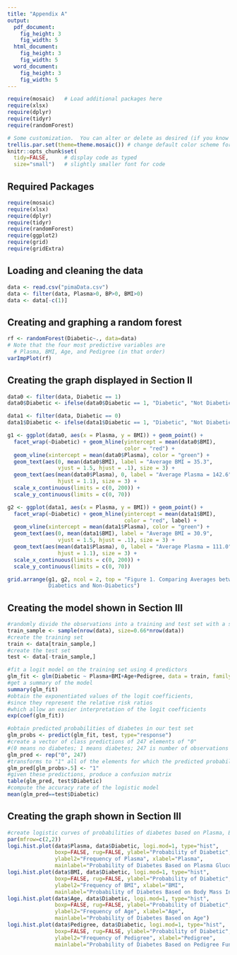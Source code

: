 ```yaml
---
title: "Appendix A"
output: 
  pdf_document:
    fig_height: 3
    fig_width: 5
  html_document:
    fig_height: 3
    fig_width: 5
  word_document:
    fig_height: 3
    fig_width: 5
---
```


```r
require(mosaic)   # Load additional packages here 
require(xlsx)
require(dplyr)
require(tidyr)
require(randomForest)

# Some customization.  You can alter or delete as desired (if you know what you are doing).
trellis.par.set(theme=theme.mosaic()) # change default color scheme for lattice
knitr::opts_chunk$set(
  tidy=FALSE,     # display code as typed
  size="small")   # slightly smaller font for code
```

## Required Packages

```r
require(mosaic)
require(xlsx)
require(dplyr)
require(tidyr)
require(randomForest)
require(ggplot2)
require(grid)
require(gridExtra)
```

## Loading and cleaning the data

```r
data <- read.csv("pimaData.csv")
data <- filter(data, Plasma>0, BP>0, BMI>0)
data <- data[-c(1)]
```

## Creating and graphing a random forest

```r
rf <- randomForest(Diabetic~., data=data)
# Note that the four most predictive variables are 
  # Plasma, BMI, Age, and Pedigree (in that order)
varImpPlot(rf) 
```

## Creating the graph displayed in Section II

```r
data0 <- filter(data, Diabetic == 1)
data0$Diabetic <- ifelse(data0$Diabetic == 1, "Diabetic", "Not Diabetic")

data1 <- filter(data, Diabetic == 0)
data1$Diabetic <- ifelse(data1$Diabetic == 1, "Diabetic", "Not Diabetic")

g1 <- ggplot(data0, aes(x = Plasma, y = BMI)) + geom_point() + 
  facet_wrap(~Diabetic) + geom_hline(yintercept = mean(data0$BMI), 
                                     color = "red") + 
  geom_vline(xintercept = mean(data0$Plasma), color = "green") +
  geom_text(aes(0, mean(data0$BMI), label = "Average BMI = 35.3", 
                vjust = 1.5, hjust = .1), size = 3) +
  geom_text(aes(mean(data0$Plasma), 0, label = "Average Plasma = 142.6", 
                hjust = 1.1), size = 3) +
  scale_x_continuous(limits = c(0, 200)) + 
  scale_y_continuous(limits = c(0, 70))

g2 <- ggplot(data1, aes(x = Plasma, y = BMI)) + geom_point() + 
  facet_wrap(~Diabetic) + geom_hline(yintercept = mean(data1$BMI), 
                                     color = "red", label) + 
  geom_vline(xintercept = mean(data1$Plasma), color = "green") +
  geom_text(aes(0, mean(data1$BMI), label = "Average BMI = 30.9", 
                vjust = 1.5, hjust = .1), size = 3) +
  geom_text(aes(mean(data1$Plasma), 0, label = "Average Plasma = 111.0", 
                hjust = 1.1), size = 3) +
  scale_x_continuous(limits = c(0, 200)) + 
  scale_y_continuous(limits = c(0, 70))

grid.arrange(g1, g2, ncol = 2, top = "Figure 1. Comparing Averages between 
             Diabetics and Non-Diabetics")
```

## Creating the model shown in Section III

```r
#randomly divide the observations into a training and test set with a standard 66% split
train_sample <- sample(nrow(data), size=0.66*nrow(data))
#create the training set
train <- data[train_sample,]
#create the test set
test <- data[-train_sample,]

#fit a logit model on the training set using 4 predictors
glm_fit <- glm(Diabetic ~ Plasma+BMI+Age+Pedigree, data = train, family="binomial"(link = "logit"))
#get a summary of the model
summary(glm_fit)
#obtain the exponentiated values of the logit coefficients,
#since they represent the relative risk ratios 
#which allow an easier interpretation of the logit coefficients
exp(coef(glm_fit))

#obtain predicted probabilities of diabetes in our test set
glm_probs <- predict(glm_fit, test, type="response")
#create a vector of class predictions of 247 elements of "0" 
#(0 means no diabetes; 1 means diabetes; 247 is number of observations in the test set)
glm_pred <- rep("0", 247)
#transforms to "1" all of the elements for which the predicted probability of diabetes exceeds 0.5
glm_pred[glm_probs>.5] <- "1"
#given these predictions, produce a confusion matrix 
table(glm_pred, test$Diabetic)
#compute the accuracy rate of the logistic model
mean(glm_pred==test$Diabetic)
```

## Creating the graph shown in Section III

```r
#create logistic curves of probabilities of diabetes based on Plasma, BMI, Age, Pedigree
par(mfrow=c(2,2))
logi.hist.plot(data$Plasma, data$Diabetic, logi.mod=1, type="hist", 
               boxp=FALSE, rug=FALSE, ylabel="Probability of Diabetic",
               ylabel2="Frequency of Plasma", xlabel="Plasma", 
               mainlabel="Probability of Diabetes Based on Plasma Glucose")
logi.hist.plot(data$BMI, data$Diabetic, logi.mod=1, type="hist", 
               boxp=FALSE, rug=FALSE, ylabel="Probability of Diabetic",
               ylabel2="Frequency of BMI", xlabel="BMI", 
               mainlabel="Probability of Diabetes Based on Body Mass Index")
logi.hist.plot(data$Age, data$Diabetic, logi.mod=1, type="hist", 
               boxp=FALSE, rug=FALSE, ylabel="Probability of Diabetic",
               ylabel2="Frequency of Age", xlabel="Age", 
               mainlabel="Probability of Diabetes Based on Age")
logi.hist.plot(data$Pedigree, data$Diabetic, logi.mod=1, type="hist", 
               boxp=FALSE, rug=FALSE, ylabel="Probability of Diabetic",
               ylabel2="Frequency of Pedigree", xlabel="Pedigree", 
               mainlabel="Probability of Diabetes Based on Pedigree Function")
```